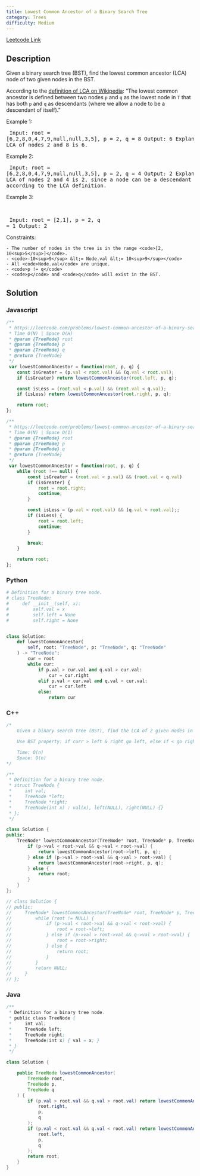 ```yaml
---
title: Lowest Common Ancestor of a Binary Search Tree
category: Trees
difficulty: Medium
---
```


<Callout>

[Leetcode Link](https://leetcode.com/problems/lowest-common-ancestor-of-a-binary-search-tree)

</Callout>

## Description
Given a binary search tree (BST), find the lowest common ancestor (LCA) node of two given nodes in the BST.

According to the <a href="https://en.wikipedia.org/wiki/Lowest_common_ancestor" target="_blank">definition of LCA on Wikipedia</a>: &ldquo;The lowest common ancestor is defined between two nodes <code>p</code> and <code>q</code> as the lowest node in <code>T</code> that has both <code>p</code> and <code>q</code> as descendants (where we allow a node to be a descendant of itself).&rdquo;

 
Example 1:
<Image alt="" src="https://assets.leetcode.com/uploads/2018/12/14/binarysearchtree_improved.png" width={200} height={190} />
<br /><pre className="overflow-x-auto">
Input: root = [6,2,8,0,4,7,9,null,null,3,5], p = 2, q = 8
Output: 6
Explanation: The LCA of nodes 2 and 8 is 6.
</pre>

Example 2:
<Image alt="" src="https://assets.leetcode.com/uploads/2018/12/14/binarysearchtree_improved.png" width={200} height={190} />
<br /><pre className="overflow-x-auto">
Input: root = [6,2,8,0,4,7,9,null,null,3,5], p = 2, q = 4
Output: 2
Explanation: The LCA of nodes 2 and 4 is 2, since a node can be a descendant of itself according to the LCA definition.
</pre>

Example 3:

<br /><pre className="overflow-x-auto">
Input: root = [2,1], p = 2, q = 1
Output: 2
</pre>

 
Constraints:


	- The number of nodes in the tree is in the range <code>[2, 10<sup>5</sup>]</code>.
	- <code>-10<sup>9</sup> &lt;= Node.val &lt;= 10<sup>9</sup></code>
	- All <code>Node.val</code> are unique.
	- <code>p != q</code>
	- <code>p</code> and <code>q</code> will exist in the BST.



## Solution

### Javascript
```javascript
/**
 * https://leetcode.com/problems/lowest-common-ancestor-of-a-binary-search-tree/
 * Time O(N) | Space O(H)
 * @param {TreeNode} root
 * @param {TreeNode} p
 * @param {TreeNode} q
 * @return {TreeNode}
 */
 var lowestCommonAncestor = function(root, p, q) {
    const isGreater = (p.val < root.val) && (q.val < root.val);
    if (isGreater) return lowestCommonAncestor(root.left, p, q);

    const isLess = (root.val < p.val) && (root.val < q.val);
    if (isLess) return lowestCommonAncestor(root.right, p, q);

    return root;
};

/**
 * https://leetcode.com/problems/lowest-common-ancestor-of-a-binary-search-tree/
 * Time O(N) | Space O(1)
 * @param {TreeNode} root
 * @param {TreeNode} p
 * @param {TreeNode} q
 * @return {TreeNode}
 */
 var lowestCommonAncestor = function(root, p, q) {
    while (root !== null) {
        const isGreater = (root.val < p.val) && (root.val < q.val)
        if (isGreater) {
            root = root.right;
            continue;
        }

        const isLess = (p.val < root.val) && (q.val < root.val);;
        if (isLess) {
            root = root.left;
            continue;
        }

        break;
    }

    return root;
};

```
### Python
```python
# Definition for a binary tree node.
# class TreeNode:
#     def __init__(self, x):
#         self.val = x
#         self.left = None
#         self.right = None


class Solution:
    def lowestCommonAncestor(
        self, root: "TreeNode", p: "TreeNode", q: "TreeNode"
    ) -> "TreeNode":
        cur = root
        while cur:
            if p.val > cur.val and q.val > cur.val:
                cur = cur.right
            elif p.val < cur.val and q.val < cur.val:
                cur = cur.left
            else:
                return cur

```
### C++
```cpp
/*
    Given a binary search tree (BST), find the LCA of 2 given nodes in the BST

    Use BST property: if curr > left & right go left, else if < go right, else done

    Time: O(n)
    Space: O(n)
*/

/**
 * Definition for a binary tree node.
 * struct TreeNode {
 *     int val;
 *     TreeNode *left;
 *     TreeNode *right;
 *     TreeNode(int x) : val(x), left(NULL), right(NULL) {}
 * };
 */

class Solution {
public:
    TreeNode* lowestCommonAncestor(TreeNode* root, TreeNode* p, TreeNode* q) {
        if (p->val < root->val && q->val < root->val) {
            return lowestCommonAncestor(root->left, p, q);
        } else if (p->val > root->val && q->val > root->val) {
            return lowestCommonAncestor(root->right, p, q);
        } else {
            return root;
        }
    }
};

// class Solution {
// public:
//     TreeNode* lowestCommonAncestor(TreeNode* root, TreeNode* p, TreeNode* q) {
//         while (root != NULL) {
//             if (p->val < root->val && q->val < root->val) {
//                 root = root->left;
//             } else if (p->val > root->val && q->val > root->val) {
//                 root = root->right;
//             } else {
//                 return root;
//             }
//         }
//         return NULL;
//     }
// };

```
### Java
```java
/**
 * Definition for a binary tree node.
 * public class TreeNode {
 *     int val;
 *     TreeNode left;
 *     TreeNode right;
 *     TreeNode(int x) { val = x; }
 * }
 */

class Solution {

    public TreeNode lowestCommonAncestor(
        TreeNode root,
        TreeNode p,
        TreeNode q
    ) {
        if (p.val > root.val && q.val > root.val) return lowestCommonAncestor(
            root.right,
            p,
            q
        );
        if (p.val < root.val && q.val < root.val) return lowestCommonAncestor(
            root.left,
            p,
            q
        );
        return root;
    }
}

```


